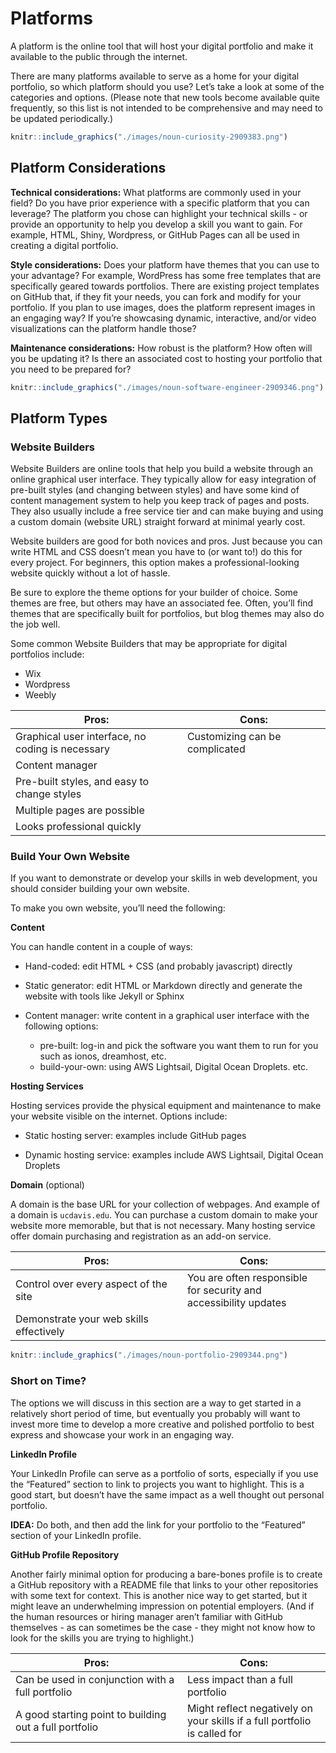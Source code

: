 # Platforms

A platform is the online tool that will host your digital portfolio and make it available to the public through the internet.

There are many platforms available to serve as a home for your digital portfolio, so which platform should you use? Let's take a look at some of the categories and options. (Please note that new tools become available quite frequently, so this list is not intended to be comprehensive and may need to be updated periodically.)

```r
knitr::include_graphics("./images/noun-curiosity-2909383.png")
```

## Platform Considerations

**Technical considerations:** What platforms are commonly used in your field? Do you have prior experience with a specific platform that you can leverage? The platform you chose can highlight your technical skills - or provide an opportunity to help you develop a skill you want to gain. For example, HTML, Shiny, Wordpress, or GitHub Pages can all be used in creating a digital portfolio.

**Style considerations:** Does your platform have themes that you can use to your advantage? For example, WordPress has some free templates that are specifically geared towards portfolios. There are existing project templates on GitHub that, if they fit your needs, you can fork and modify for your portfolio. If you plan to use images, does the platform represent images in an engaging way? If you're showcasing dynamic, interactive, and/or video visualizations can the platform handle those?

**Maintenance considerations:** How robust is the platform? How often will you be updating it? Is there an associated cost to hosting your portfolio that you need to be prepared for?

```r
knitr::include_graphics("./images/noun-software-engineer-2909346.png")
```

## Platform Types

### Website Builders

Website Builders are online tools that help you build a website through an online graphical user interface. They typically allow for easy integration of pre-built styles (and changing between styles) and have some kind of content management system to help you keep track of pages and posts. They also usually include a free service tier and can make buying and using a custom domain (website URL) straight forward at minimal yearly cost.

Website builders are good for both novices and pros. Just because you can write HTML and CSS doesn't mean you have to (or want to!) do this for every project. For beginners, this option makes a professional-looking website quickly without a lot of hassle.

Be sure to explore the theme options for your builder of choice. Some themes are free, but others may have an associated fee. Often, you'll find themes that are specifically built for portfolios, but blog themes may also do the job well.

Some common Website Builders that may be appropriate for digital portfolios include:

* Wix
* Wordpress
* Weebly


| Pros:                  | Cons:              |
|------------------------|--------------------|
| Graphical user interface, no coding is necessary | Customizing can be complicated |
| Content manager | |
| Pre-built styles, and easy to change styles | |
| Multiple pages are possible | |
| Looks professional quickly | |


### Build Your Own Website

If you want to demonstrate or develop your skills in web development, you should consider building your own website.

To make you own website, you'll need the following:

**Content**

You can handle content in a couple of ways:

* Hand-coded: edit HTML + CSS (and probably javascript) directly

* Static generator: edit HTML or Markdown directly and generate the website with tools like Jekyll or Sphinx

* Content manager: write content in a graphical user interface with the following options:
	- pre-built: log-in and pick the software you want them to run for you such as ionos, dreamhost, etc.
	- build-your-own: using AWS Lightsail, Digital Ocean Droplets. etc.


**Hosting Services**

Hosting services provide the physical equipment and maintenance to make your website visible on the internet. Options include:

* Static hosting server: examples include GitHub pages 

* Dynamic hosting service: examples include AWS Lightsail, Digital Ocean Droplets


**Domain** (optional)

A domain is the base URL for your collection of webpages. And example of a domain is `ucdavis.edu`. You can purchase a custom domain to make your website more memorable, but that is not necessary. Many hosting service offer domain purchasing and registration as an add-on service.

| Pros:                  | Cons:              |
|------------------------|--------------------|
| Control over every aspect of the site | You are often responsible for security and accessibility updates|
| Demonstrate your web skills effectively | |

```r
knitr::include_graphics("./images/noun-portfolio-2909344.png")
```

### Short on Time?

The options we will discuss in this section are a way to get started in a relatively short period of time, but eventually you probably will want to invest more time to develop a more creative and polished portfolio to best express and showcase your work in an engaging way.

**LinkedIn Profile**

Your LinkedIn Profile can serve as a portfolio of sorts, especially if you use the "Featured" section to link to projects you want to highlight. This is a good start, but doesn't have the same impact as a well thought out personal portfolio.

**IDEA:** Do both, and then add the link for your portfolio to the "Featured" section of your LinkedIn profile.

**GitHub Profile Repository**

Another fairly minimal option for producing a bare-bones profile is to create a GitHub repository with a README file that links to your other repositories with some text for context. This is another nice way to get started, but it might leave an underwhelming impression on potential employers. (And if the human resources or hiring manager aren't familiar with GitHub themselves - as can sometimes be the case - they might not know how to look for the skills you are trying to highlight.)


| Pros:                  | Cons:              |
|------------------------|--------------------|
| Can be used in conjunction with a full portfolio | Less impact than a full portfolio |
| A good starting point to building out a full portfolio | Might reflect negatively on your skills if a full portfolio is called for |
